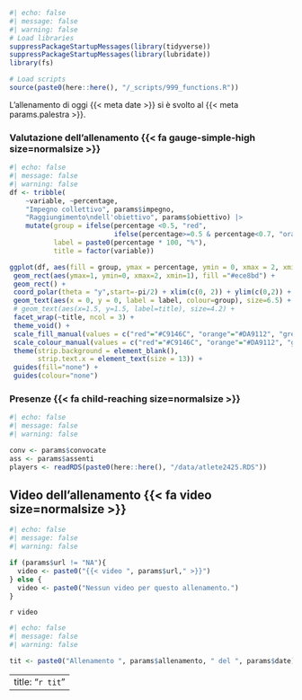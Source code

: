 ```r
#| echo: false
#| message: false
#| warning: false
# Load libraries
suppressPackageStartupMessages(library(tidyverse))
suppressPackageStartupMessages(library(lubridate))
library(fs)

# Load scripts
source(paste0(here::here(), "/_scripts/999_functions.R"))
```

L'allenamento di oggi {{< meta date >}} si è svolto al {{< meta params.palestra >}}.


### Valutazione dell'allenamento  {{< fa gauge-simple-high size=normalsize >}}

```r
#| echo: false
#| message: false
#| warning: false
df <- tribble(
    ~variable, ~percentage,
    "Impegno collettivo", params$impegno,
    "Raggiungimento\ndell'obiettivo", params$obiettivo) |>  
    mutate(group = ifelse(percentage <0.5, "red",
                          ifelse(percentage>=0.5 & percentage<0.7, "orange","green")),
           label = paste0(percentage * 100, "%"),
           title = factor(variable))

ggplot(df, aes(fill = group, ymax = percentage, ymin = 0, xmax = 2, xmin = 1)) +
 geom_rect(aes(ymax=1, ymin=0, xmax=2, xmin=1), fill ="#ece8bd") +
 geom_rect() + 
 coord_polar(theta = "y",start=-pi/2) + xlim(c(0, 2)) + ylim(c(0,2)) +
 geom_text(aes(x = 0, y = 0, label = label, colour=group), size=6.5) +
 # geom_text(aes(x=1.5, y=1.5, label=title), size=4.2) + 
 facet_wrap(~title, ncol = 3) +
 theme_void() +
 scale_fill_manual(values = c("red"="#C9146C", "orange"="#DA9112", "green"="#129188")) +
 scale_colour_manual(values = c("red"="#C9146C", "orange"="#DA9112", "green"="#129188")) +
 theme(strip.background = element_blank(),
       strip.text.x = element_text(size = 13)) +
 guides(fill="none") +
 guides(colour="none")
```

### Presenze {{< fa child-reaching size=normalsize >}}

```r
#| echo: false
#| message: false
#| warning: false

conv <- params$convocate
ass <- params$assenti
players <- readRDS(paste0(here::here(), "/data/atlete2425.RDS"))


```


## Video dell'allenamento {{< fa video size=normalsize >}}

```r
#| echo: false
#| message: false
#| warning: false

if (params$url != "NA"){
  video <- paste0("{{< video ", params$url," >}}")
} else {
  video <- paste0("Nessun video per questo allenamento.")
}

```

`r video`

```r
#| echo: false
#| message: false
#| warning: false

tit <- paste0("Allenamento ", params$allenamento, " del ", params$date)
```

---
title: "`r tit`"
---